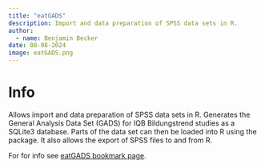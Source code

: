```yaml
---
title: "eatGADS"
description: Import and data preparation of SPSS data sets in R.
author:
  - name: Benjamin Becker
date: 08-08-2024
image: eatGADS.png
---
```


# Info

Allows import and data preparation of SPSS data sets in R. Generates the General Analysis Data Set (GADS) for IQB Bildungstrend studies as a SQLite3 database. Parts of the data set can then be loaded into R using the package. It also allows the export of SPSS files to and from R.

For for info see [eatGADS bookmark page](https://beckerbenj.github.io/eatGADS/).


